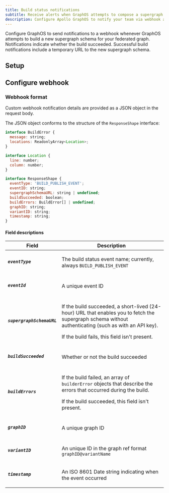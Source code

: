 ```yaml
---
title: Build status notifications
subtitle: Receive alerts when GraphOS attempts to compose a supergraph schema
description: Configure Apollo GraphOS to notify your team via webhook about schema build attempts in your federated GraphQL API.
---
```


<PremiumFeature linkWithAnchor="https://www.apollographql.com/pricing#integrations" />

<PreviewFeature />

Configure GraphOS to send notifications to a webhook whenever GraphOS attempts to build a new supergraph schema for your federated graph.
Notifications indicate whether the build succeeded. Successful build notifications include a temporary URL to the new supergraph schema.

## Setup

<CreateNotification notificationType="Build Status" />

## Configure webhook

<ConfigureWebhookNotification />

### Webhook format

Custom webhook notification details are provided as a JSON object in the request body.

The JSON object conforms to the structure of the `ResponseShape` interface:

```javascript
interface BuildError {
  message: string;
  locations: ReadonlyArray<Location>;
}

interface Location {
  line: number;
  column: number;
}

interface ResponseShape {
  eventType: 'BUILD_PUBLISH_EVENT';
  eventID: string;
  supergraphSchemaURL: string | undefined;
  buildSucceeded: boolean;
  buildErrors: BuildError[] | undefined;
  graphID: string;
  variantID: string;
  timestamp: string;
}
```

#### Field descriptions

<table className="field-table">
<thead>
<tr>
<th style={{ minWidth: 200 }}>Field</th>
<th>Description</th>
</tr>
</thead>
<tbody>

<tr>
<td>

##### `eventType`

</td>
<td>

The build status event name; currently, always `BUILD_PUBLISH_EVENT`

</td>
</tr>

<tr>
<td>

##### `eventId`

</td>
<td>

A unique event ID

</td>
</tr>

<tr>
<td>

##### `supergraphSchemaURL`

</td>
<td>

If the build succeeded, a short-lived (24-hour) URL that enables you to fetch the supergraph
schema without authenticating (such as with an API key).

If the build fails, this field isn't present.

</td>
</tr>

<tr>
<td>

##### `buildSucceeded`

</td>
<td>

Whether or not the build succeeded

</td>
</tr>

<tr>
<td>

##### `buildErrors`

</td>
<td>

If the build failed, an array of `builderError` objects that describe the errors that occurred during the build.

If the build succeeded, this field isn't present.

</td>
</tr>

<tr>
<td>

##### `graphID`

</td>
<td>

A unique graph ID

</td>
</tr>


<tr>
<td>


##### `variantID`


</td>
<td>

  An unique ID in the graph ref format `graphID@variantName`

</td>
</tr>

<tr>
<td>

##### `timestamp`

</td>
<td>

An ISO 8601 Date string indicating when the event occurred

</td>
</tr>

</tbody>
</table>
